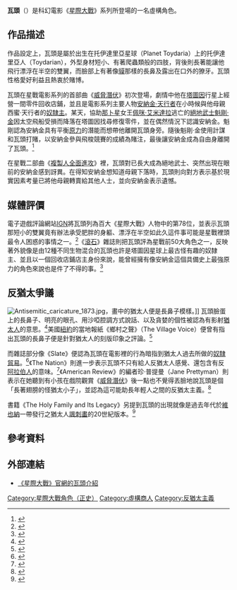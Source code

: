{{noteTA
|G1=星際大戰
}}
{{Infobox Star Wars character
| name        = 瓦頭
| image       = Watto.png
| size        = 200px
| caption     = 
| first       = [[星際大戰首部曲：威脅潛伏|威脅潛伏]]
| last        = [[星際大戰二部曲：複製人全面進攻|複製人全面進攻]]
| creator     = [[喬治·盧卡斯|喬治·盧卡斯]]
| voiceactor  = 安迪·史坎畢（Andy Secombe）
| species     = 托伊達里亞人（Toydarian）
| gender      = 男
| occupation  = 回收店鋪店主
}}

'''瓦頭'''（{{lang-en|Watto}}）是科幻電影《[[星際大戰|星際大戰]]》系列所登場的一名虛構角色。

== 作品描述 ==
作品設定上，瓦頭是屬於出生在托伊達里亞星球（Planet Toydaria）上的托伊達里亞人（Toydarian），外型身材短小、有著爬蟲類般的四肢，背後則長著能讓他飛行漂浮在半空的雙翼，而臉部上有著像[[貘|貘]]那樣的長鼻及露出在口外的獠牙。瓦頭性格愛好利益且熱衷於賭博。

瓦頭在星戰電影系列的首部曲《[[星際大戰首部曲：威脅潛伏|威脅潛伏]]》初次登場，劇情中他在[[塔圖因|塔圖因]]行星上經營一間零件回收店鋪，並且是電影系列主要人物[[安納金·天行者|安納金·天行者]]在小時候與他母親西蜜·天行者的[[奴隸主|奴隸主]]。某天，協助[[那卜星|那卜星]]女王[[佩咪·艾米達拉|佩咪·艾米達拉]]逃亡的[[絕地武士|絕地武士]][[魁剛·金|魁剛·金]]因太空飛船受損而降落在塔圖因找尋修復零件，並在偶然情況下認識安納金。魁剛認為安納金具有平衡[[原力|原力]]的潛能而想帶他離開瓦頭身旁。隨後魁剛·金使用計謀和瓦頭打賭，以安納金參與飛梭競賽的成績為賭注，最後讓安納金成為自由身離開了瓦頭。<ref>{{cite web |url=http://www.comicvine.com/watto/4005-6336/ |title=Watto : A Toydarian junk dealer from Tatooine |work=ComicVine |accessdate=2015年12月29日 |archive-date=2014年12月28日 |archive-url=https://web.archive.org/web/20141228011433/http://www.comicvine.com/watto/4005-6336/ |dead-url=no }}</ref>

在星戰二部曲《[[星際大戰二部曲：複製人全面進攻|複製人全面進攻]]》裡，瓦頭對已長大成為絕地武士、突然出現在眼前的安納金感到訝異。在得知安納金想知道母親下落時，瓦頭則向對方表示基於現實因素考量已將他母親轉賣給其他人士，並向安納金表示遺憾。

== 媒體評價 ==
電子遊戲評論網站[[IGN|IGN]]將瓦頭列為百大《星際大戰》人物中的第78位，並表示瓦頭那短小的雙翼竟有辦法承受肥胖的身軀、漂浮在半空如此久這件事可能是星戰裡頭最令人困惑的事情之一。<ref>{{cite web|url=http://www.ign.com/star-wars-characters/78.html |archiveurl=https://web.archive.org/web/20100815225722/http://www.ign.com/star-wars-characters/78.html |title=#78 Watto |work=[[IGN|IGN]] |archivedate=2010年8月15日 |accessdate=2015年12月29日}}</ref>《[[滾石_(雜誌)|滾石]]》雜誌則把瓦頭評為星戰前50大角色之一，反映著外貌像是由12種不同生物混合的瓦頭也許是塔圖因星球上最古怪有趣的奴隸主、並且以一個回收店鋪店主身份來說，能曾經擁有像安納金這個具備史上最強原力的角色來說也是件了不得的事。<ref>{{cite web |url=http://www.rollingstone.com/movies/lists/50-best-star-wars-characters-20151203/watto-20151203 |title=50 Best 'Star Wars' Characters |publisher=[[滾石_(雜誌)|滾石]] |author=Sean T. Collins、David Ehrlich、Russ Fischer、 Tim Grierson、Jordan Hoffman、Noel Murray、Scott Tobias |date=2015年12月3日 |accessdate=2015年12月29日 |archive-date=2017年12月2日 |archive-url=https://web.archive.org/web/20171202031108/http://www.rollingstone.com/movies/lists/50-best-star-wars-characters-20151203/watto-20151203 |dead-url=no }}</ref>

== 反猶太爭議 ==
[[File:Antisemitic_caricature_1873.jpg|thumb]]，畫中的猶太人便是長鼻子模樣。]]
瓦頭臉蛋上的長鼻子、明亮的眼孔、用沙啞腔調方式說話、以及貪婪的個性被認為有影射[[猶太人|猶太人]]的意思。<ref>{{cite web |url=http://watchmojo.com/video/id/11841/ |title=Top 10 Racially Offensive Movie Characters |work=Mojo Supreme |author=Rebecca Brayton |accessdate=2015年12月29日 |archive-url=https://web.archive.org/web/20130914155421/http://www.watchmojo.com/video/id/11841/ |archive-date=2013年9月14日 |dead-url=yes }}</ref>美國[[紐約|紐約]]的當地報紙《鄉村之聲》（The Village Voice）便曾有指出瓦頭的長鼻子便是針對猶太人的刻版印象之評論。<ref>{{cite web|url=http://www.villagevoice.com/film/9920,hoberman,5854,20.html |archiveurl=https://web.archive.org/web/20061108162021/http://www.villagevoice.com/film/9920%2Choberman%2C5854%2C20.html |title=All Droid Up: Phantom Menace: Star bores; see Saragossa. |publisher=The Village Voice |author=J. Hoberman |date=1999年5月19日 |archivedate=2006年11月8日 |accessdate=2015年12月29日 |deadurl=yes }}</ref>

而雜誌部分像《Slate》便認為瓦頭在電影裡的行為暗指到猶太人過去所做的[[奴隸貿易|奴隸貿易]]。<ref>{{cite web |url=http://primary.slate.com/articles/news_and_politics/hey_wait_a_minute/1999/05/the_merchant_of_menace.html |title=The Merchant of Menace : Racial stereotypes in a galaxy far, far away? |publisher=Slate |author=Bruce Gottlieb |date=1999年5月27日 |accessdate=2015年12月29日 |archive-url=https://web.archive.org/web/20151216184632/http://primary.slate.com/articles/news_and_politics/hey_wait_a_minute/1999/05/the_merchant_of_menace.html |archive-date=2015年12月16日 |dead-url=yes }}</ref>《The Nation》則進一步表示瓦頭不只有給人反猶太人感覺、還包含有反[[阿拉伯人|阿拉伯人]]的意味。<ref>{{cite web|url=http://www.thenation.com/doc/19990705/williams |archiveurl=https://web.archive.org/web/20060920011550/http://www.thenation.com/doc/19990705/williams |title=Racial Ventriloquism |publisher=The Nation |author=Patricia J. Williams |date=1999年6月17日 |archivedate=2006年9月20日 |accessdate=2015年12月29日 |deadurl=yes }}</ref>《American Review》的編者珍·普提曼（Jane Prettyman）則表示在她聽到有小孩在戲院觀賞《[[星際大戰首部曲：威脅潛伏|威脅潛伏]]》後一點也不覺得丟臉地說瓦頭是個「長著翅膀的怪猶太小子」，並認為這可能助長年輕人之間的反猶太主義。<ref>{{cite web|url=http://www.americanreview.us:80/back71.htm |archiveurl=https://web.archive.org/web/20060512082325/http://www.americanreview.us/back71.htm |title=George Lucas serves up anti-Semitic stereotype in Star Wars Episode I |publisher=American Review |author=Jane Prettyman |date=1999年6月3日 |archivedate=2006年5月12日 |accessdate=2015年12月29日 |deadurl=yes }}</ref>

書籍《The Holy Family and Its Legacy》另提到瓦頭的出現就像是過去年代於[[維也納|維也納]]一帶發行之猶太人[[諷刺畫|諷刺畫]]的20世紀版本。<ref>{{cite book |title=The Holy Family and Its Legacy: Religious Imagination from the Gospels to Star Wars |url=https://archive.org/details/holyfamilyitsleg0000kosc |publisher=[[哥倫比亞大學出版社|哥倫比亞大學出版社]] |author=Albrecht Koschorke |isbn=978-0-231-12756-1 |pages=183頁 |date=2003年 }}</ref>

== 參考資料 ==
{{reflist}}

== 外部連結 ==
{{Portal|星際大戰}}
*[http://www.starwars.com/databank/watto 《星際大戰》官網的瓦頭介紹] {{Wayback|url=http://www.starwars.com/databank/watto |date=20210125194402 }}{{en}}

{{星際大戰宇宙}}

{{DEFAULTSORT:Watto}}
[[Category:星際大戰角色（正史）|Category:星際大戰角色（正史）]]
[[Category:虛構商人|Category:虛構商人]]
[[Category:反猶太主義|Category:反猶太主義]]